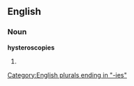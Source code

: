 ==English==

===Noun===
'''hysteroscopies'''

# {{plural of|hysteroscopy}}

[[Category:English plurals ending in "-ies"]]